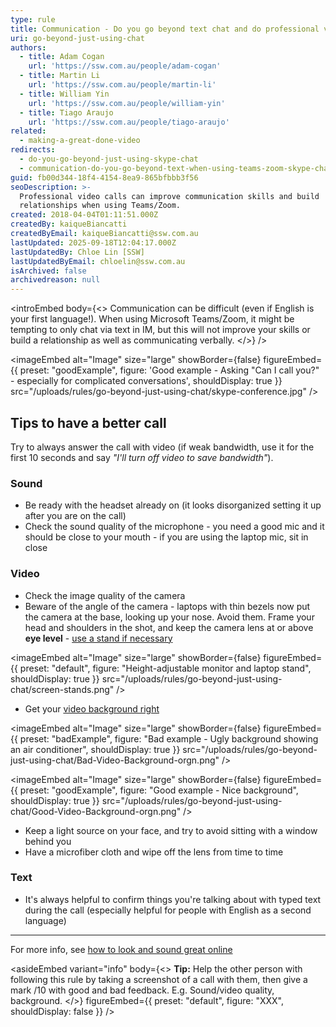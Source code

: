 ```yaml
---
type: rule
title: Communication - Do you go beyond text chat and do professional video calls?
uri: go-beyond-just-using-chat
authors:
  - title: Adam Cogan
    url: 'https://ssw.com.au/people/adam-cogan'
  - title: Martin Li
    url: 'https://ssw.com.au/people/martin-li'
  - title: William Yin
    url: 'https://ssw.com.au/people/william-yin'
  - title: Tiago Araujo
    url: 'https://ssw.com.au/people/tiago-araujo'
related:
  - making-a-great-done-video
redirects:
  - do-you-go-beyond-just-using-skype-chat
  - communication-do-you-go-beyond-text-when-using-teams-zoom-skype-chat
guid: fb00d344-18f4-4154-8ea9-865bfbbb3f56
seoDescription: >-
  Professional video calls can improve communication skills and build
  relationships when using Teams/Zoom.
created: 2018-04-04T01:11:51.000Z
createdBy: kaiqueBiancatti
createdByEmail: kaiqueBiancatti@ssw.com.au
lastUpdated: 2025-09-18T12:04:17.000Z
lastUpdatedBy: Chloe Lin [SSW]
lastUpdatedByEmail: chloelin@ssw.com.au
isArchived: false
archivedreason: null
---
```


<introEmbed
  body={<>
    Communication can be difficult (even if English is your first language!). When using Microsoft Teams/Zoom, it might be tempting to only chat via text in IM, but this will not improve your skills or build a relationship as well as communicating verbally.
  </>}
/>

<imageEmbed
  alt="Image"
  size="large"
  showBorder={false}
  figureEmbed={{
    preset: "goodExample",
    figure:
      'Good example - Asking "Can I call you?" - especially for complicated conversations',
    shouldDisplay: true
  }}
  src="/uploads/rules/go-beyond-just-using-chat/skype-conference.jpg"
/>

## Tips to have a better call

Try to always answer the call with video (if weak bandwidth, use it for the first 10 seconds and say *"I'll turn off video to save bandwidth"*).

### Sound

* Be ready with the headset already on (it looks disorganized setting it up after you are on the call)
* Check the sound quality of the microphone - you need a good mic and it should be close to your mouth - if you are using the laptop mic, sit in close

### Video

* Check the image quality of the camera
* Beware of the angle of the camera - laptops with thin bezels now put the camera at the base, looking up your nose. Avoid them. Frame your head and shoulders in the shot, and keep the camera lens at or above **eye level** - [use a stand if necessary](https://www.dicksmith.com.au/da/buy/kogan-height-adjustable-laptop-monitor-stand-kogan)

<imageEmbed
  alt="Image"
  size="large"
  showBorder={false}
  figureEmbed={{
    preset: "default",
    figure: "Height-adjustable monitor and laptop stand",
    shouldDisplay: true
  }}
  src="/uploads/rules/go-beyond-just-using-chat/screen-stands.png"
/>

* Get your [video background right](/video-background)

<imageEmbed
  alt="Image"
  size="large"
  showBorder={false}
  figureEmbed={{
    preset: "badExample",
    figure: "Bad example - Ugly background showing an air conditioner",
    shouldDisplay: true
  }}
  src="/uploads/rules/go-beyond-just-using-chat/Bad-Video-Background-orgn.png"
/>

<imageEmbed
  alt="Image"
  size="large"
  showBorder={false}
  figureEmbed={{
    preset: "goodExample",
    figure: "Good example - Nice background",
    shouldDisplay: true
  }}
  src="/uploads/rules/go-beyond-just-using-chat/Good-Video-Background-orgn.png"
/>

* Keep a light source on your face, and try to avoid sitting with a window behind you
* Have a microfiber cloth and wipe off the lens from time to time

### Text

* It's always helpful to confirm things you're talking about with typed text during the call (especially helpful for people with English as a second language)

***

For more info, see [how to look and sound great online](https://www.cnet.com/tech/computing/ultimate-webcam-tips-how-to-look-sound-great-online)

<asideEmbed
  variant="info"
  body={<>
    **Tip:** Help the other person with following this rule by taking a screenshot of a call with them, then give a mark /10 with good and bad feedback. E.g. Sound/video quality, background.
  </>}
  figureEmbed={{ preset: "default", figure: "XXX", shouldDisplay: false }}
/>
